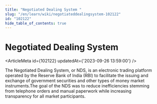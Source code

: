 ```yaml
---
title: "Negotiated Dealing System "
slug: "/en/learn/wiki/negotiateddealingsystem-102122"
id: "102122"
hide_table_of_contents: true
---
```



# Negotiated Dealing System 

<ArticleMeta id={102122} updatedAt={'2023-09-26 13:59:00'} />
<div className='border-solid border-b border-t-0 my-4 border-[var(--ifm-color-gray-300)]' />

The Negotiated Dealing System, or NDS, is an electronic trading platform operated by the Reserve Bank of India (RBI) to facilitate the issuing and exchange of government securities and other types of money market instruments.The goal of the NDS was to reduce inefficiencies stemming from telephone orders and manual paperwork while increasing transparency for all market participants.
